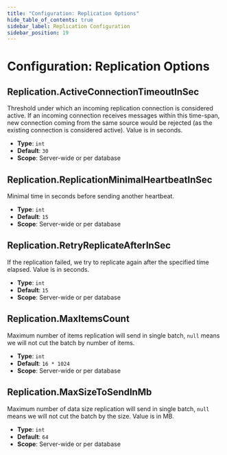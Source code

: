 ```yaml
---
title: "Configuration: Replication Options"
hide_table_of_contents: true
sidebar_label: Replication Configuration
sidebar_position: 19
---
```



# Configuration: Replication Options

## Replication.ActiveConnectionTimeoutInSec

Threshold under which an incoming replication connection is considered active. If an incoming connection receives messages within this time-span, new connection coming from the same source would be rejected (as the existing connection is considered active). Value is in seconds.

- **Type**: `int`
- **Default**: `30`
- **Scope**: Server-wide or per database



## Replication.ReplicationMinimalHeartbeatInSec

Minimal time in seconds before sending another heartbeat.

- **Type**: `int`
- **Default**: `15`
- **Scope**: Server-wide or per database



## Replication.RetryReplicateAfterInSec

If the replication failed, we try to replicate again after the specified time elapsed. Value is in seconds.

- **Type**: `int`
- **Default**: `15`
- **Scope**: Server-wide or per database



## Replication.MaxItemsCount

Maximum number of items replication will send in single batch, `null` means we will not cut the batch by number of items.

- **Type**: `int`
- **Default**: `16 * 1024`
- **Scope**: Server-wide or per database



## Replication.MaxSizeToSendInMb

Maximum number of data size replication will send in single batch, `null` means we will not cut the batch by the size. Value is in MB.

- **Type**: `int`
- **Default**: `64`
- **Scope**: Server-wide or per database



